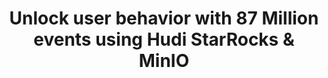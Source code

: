 ---
title: "Unlock user behavior with 87 Million events using Hudi StarRocks & MinIO"
last_modified_at: 2024-03-05T16:54:38.964863-07:00
authors:
- name: albert wong
- name: nadine farah
category: blog
image: /assets/images/video_blogs/2024-02-22-Unlock-user-behavior-with-87-Million-events-using-Hudi-StarRocks-MinIO.png
navigate: "https://www.youtube.com/watch?v=-Wp7itPDtgo"
tags:
- guide
- beginner
- apache hudi
- linkedin live event
- minio
- starrocks
- querying
- streaming
---